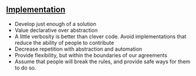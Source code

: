 
<Meta title="Contributing/code-of-conduct/Implementation" />

## [Implementation](https://zeroheight.com/2c2e9ba82/p/85d5e7-implementation)

- Develop just enough of a solution
- Value declarative over abstraction
- A little verbosity is better than clever code. Avoid implementations that reduce the ability of people to contribute
- Decrease repetition with abstraction and automation
- Provide flexibility, but within the boundaries of our agreements
- Assume that people will break the rules, and provide safe ways for them to do so.

